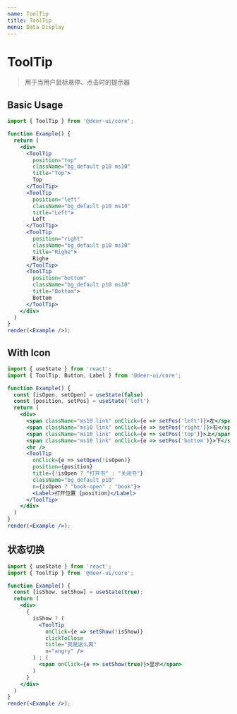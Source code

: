 ```yaml
---
name: ToolTip
title: ToolTip
menu: Data Display
---
```


# ToolTip

> 用于当用户鼠标悬停、点击时的提示器

## Basic Usage

```jsx live noInline
import { ToolTip } from '@deer-ui/core';

function Example() {
  return (
    <div>
      <ToolTip
        position="top"
        className="bg_default p10 ms10"
        title="Top">
        Top
      </ToolTip>
      <ToolTip
        position="left"
        className="bg_default p10 ms10"
        title="Left">
        Left
      </ToolTip>
      <ToolTip
        position="right"
        className="bg_default p10 ms10"
        title="Righe">
        Righe
      </ToolTip>
      <ToolTip
        position="bottom"
        className="bg_default p10 ms10"
        title="Bottom">
        Bottom
      </ToolTip>
    </div>
  )
}
render(<Example />);
```

## With Icon

```jsx live noInline
import { useState } from 'react';
import { ToolTip, Button, Label } from '@deer-ui/core';

function Example() {
  const [isOpen, setOpen] = useState(false)
  const [position, setPos] = useState('left')
  return (
    <div>
      <span className="ms10 link" onClick={e => setPos('left')}>左</span>
      <span className="ms10 link" onClick={e => setPos('right')}>右</span>
      <span className="ms10 link" onClick={e => setPos('top')}>上</span>
      <span className="ms10 link" onClick={e => setPos('bottom')}>下</span>
      <hr />
      <ToolTip
        onClick={e => setOpen(!isOpen)}
        position={position}
        title={!isOpen ? "打开书" : "关闭书"}
        className="bg_default p10"
        n={isOpen ? "book-open" : "book"}>
        <Label>打开位置 {position}</Label>
      </ToolTip>
    </div>
  )
}
render(<Example />);
```

## 状态切换

```jsx live noInline
import { useState } from 'react';
import { ToolTip } from '@deer-ui/core';

function Example() {
  const [isShow, setShow] = useState(true);
  return (
    <div>
      {
        isShow ? (
          <ToolTip
            onClick={e => setShow(!isShow)}
            clickToClose
            title="就是这么爽"
            n="angry" />
        ) : (
          <span onClick={e => setShow(true)}>显示</span>
        )
      }
    </div>
  )
}
render(<Example />);
```
